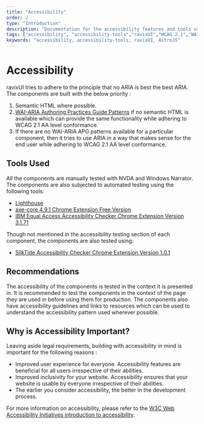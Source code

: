 ```yaml
---
title: "Accessibility"
order: 2
type: "Introduction"
description: "Documentation for the accessibility features and tools used in ravixUI"
tags: ["accessibility", "accessibility-tools","ravixUI","WCAG 2.1","WAI-ARIA 1.2"]
keywords: "accessibility, accessibility-tools, ravixUI, AstroJS"
---
```


# Accessibility

ravixUI tries to adhere to the principle that no ARIA is best the best ARIA. The components are built with the below priority :

1. Semantic HTML where possible.
2. [WAI-ARIA Authoring Practices Guide Patterns](https://www.w3.org/WAI/ARIA/apg/patterns/) if no semantic HTML is available which can provide the same functionality while adhering to WCAG 2.1 AA level conformance.
3. If there are no WAI-ARIA APG patterns available for a particular component, then it tries to use ARIA in a way that makes sense for the end user while adhering to WCAG 2.1 AA level conformance.

## Tools Used

All the components are manually tested with NVDA and Windows Narrator. The components are also subjected to automated testing using the following tools:

- [Lighthouse](https://developers.google.com/web/tools/lighthouse/)
- [axe-core 4.9.1 Chrome Extension Free Version](https://www.deque.com/axe/)
- [IBM Equal Access Accessibility Checker Chrome Extension Version 3.1.71](https://chromewebstore.google.com/detail/ibm-equal-access-accessib/lkcagbfjnkomcinoddgooolagloogehp)

Though not mentioned in the accessibility testing section of each component, the components are also tested using:

- [SilkTide Accessibility Checker Chrome Extension Version 1.0.1](https://chromewebstore.google.com/detail/silktide-accessibility-ch/mpobacholfblmnpnfbiomjkecoojakah)

## Recommendations

The accessibility of the components is tested in the context it is presented in. It is recommended to test the components in the context of the page they are used in before using them for production. The components also have accessibility guidelines and links to resources which can be used to understand the accessibility pattern used wherever possible.

## Why is Accessibility Important?

Leaving aside legal requirements, building with accessibility in mind is important for the following reasons :

- Improved user experience for everyone. Accessibility features are beneficial for all users irrespective of their abilities.
- Improved inclusivity for your website. Accessibility ensures that your website is usable by everyone irrespective of their abilities.
- The earlier you consider accessibility, the better in the development process.

For more information on accessibility, please refer to the [W3C Web Accessibility Initiatives introduction to accessibility](https://www.w3.org/WAI/fundamentals/accessibility-intro/).
